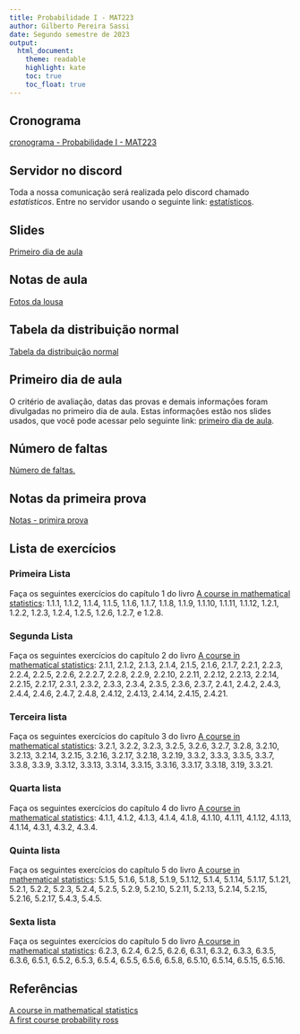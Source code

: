 ```yaml
---
title: Probabilidade I - MAT223
author: Gilberto Pereira Sassi
date: Segundo semestre de 2023
output:
  html_document:
    theme: readable
    highlight: kate
    toc: true
    toc_float: true
---
```


## Cronograma

[cronograma - Probabilidade I - MAT223](cronograma-mat223.xlsx)

## Servidor no discord

Toda a nossa comunicação será realizada pelo discord chamado _estatísticos_. Entre no servidor usando o seguinte link: [estatísticos](https://discord.gg/48u3s5JcrA).

## Slides

[Primeiro dia de aula](primeiro-dia-mat223.pdf){target="_blank"}

## Notas de aula

[Fotos da lousa](https://docs.google.com/spreadsheets/d/146dsZ61IvzoK0DA49oCjxaLJdk_LYLEH1qNrrBOo_-w/edit?usp=sharing){target="_blank"}

## Tabela da distribuição normal

[Tabela da distribuição normal](tabela-z.pdf)

## Primeiro dia de aula

O critério de avaliação, datas das provas e demais informações foram divulgadas no primeiro dia de aula. Estas informações estão nos slides usados, que você pode acessar pelo seguinte link: [primeiro dia de aula](primeiro-dia-mat223.pdf){target="_blank"}.

## Número de faltas

[Número de faltas.](https://docs.google.com/spreadsheets/d/1saiAAt05lS10IeY7qZJYfdIF5kEf07H7R3PSySOQmgA/edit?usp=sharing){target="_blank"}

## Notas da primeira prova

[Notas - primira prova](https://docs.google.com/spreadsheets/d/1Si1k_8on4CGPC0IVgo6F-v5LtnX7Li8i374uyxeF7zU/edit?usp=sharing){target="_blank"}

## Lista de exercícios

### Primeira Lista

Faça os seguintes exercícios do capítulo 1 do livro [A course in mathematical statistics](a-course-in-mathematical-statistics.pdf){target="_blank"}: 1.1.1, 1.1.2, 1.1.4, 1.1.5, 1.1.6, 1.1.7, 1.1.8, 1.1.9, 1.1.10, 1.1.11, 1.1.12, 1.2.1, 1.2.2, 1.2.3, 1.2.4, 1.2.5, 1.2.6, 1.2.7, e 1.2.8.

### Segunda Lista

Faça os seguintes exercícios do capítulo 2 do livro [A course in mathematical statistics](a-course-in-mathematical-statistics.pdf){target="_blank"}: 2.1.1, 2.1.2, 2.1.3, 2.1.4, 2.1.5, 2.1.6, 2.1.7, 2.2.1, 2.2.3, 2.2.4, 2.2.5, 2.2.6, 2.2.2.7, 2.2.8, 2.2.9, 2.2.10, 2.2.11, 2.2.12, 2.2.13, 2.2.14, 2.2.15, 2.2.17, 2.3.1, 2.3.2, 2.3.3, 2.3.4, 2.3.5, 2.3.6, 2.3.7, 2.4.1, 2.4.2, 2.4.3, 2.4.4, 2.4.6, 2.4.7, 2.4.8, 2.4.12, 2.4.13, 2.4.14, 2.4.15, 2.4.21.  

### Terceira lista

Faça os seguintes exercícios do capítulo 3 do livro [A course in mathematical statistics](a-course-in-mathematical-statistics.pdf){target="_blank"}: 3.2.1, 3.2.2, 3.2.3, 3.2.5, 3.2.6, 3.2.7, 3.2.8, 3.2.10, 3.2.13, 3.2.14, 3.2.15, 3.2.16, 3.2.17, 3.2.18, 3.2.19, 3.3.2, 3.3.3, 3.3.5, 3.3.7, 3.3.8, 3.3.9, 3.3.12, 3.3.13, 3.3.14, 3.3.15, 3.3.16, 3.3.17, 3.3.18, 3.19, 3.3.21.  

### Quarta lista

Faça os seguintes exercícios do capítulo 4 do livro [A course in mathematical statistics](a-course-in-mathematical-statistics.pdf){target="_blank"}: 4.1.1, 4.1.2, 4.1.3, 4.1.4, 4.1.8, 4.1.10, 4.1.11, 4.1.12, 4.1.13, 4.1.14, 4.3.1, 4.3.2, 4.3.4.

### Quinta lista

Faça os seguintes exercícios do capítulo 5 do livro [A course in mathematical statistics](a-course-in-mathematical-statistics.pdf){target="_blank"}: 5.1.5, 5.1.6, 5.1.8, 5.1.9, 5.1.12, 5.1.4, 5.1.14, 5.1.17, 5.1.21, 5.2.1, 5.2.2, 5.2.3, 5.2.4, 5.2.5, 5.2.9, 5.2.10, 5.2.11, 5.2.13, 5.2.14, 5.2.15, 5.2.16, 5.2.17, 5.4.3, 5.4.5.

### Sexta lista

Faça os seguintes exercícios do capítulo 5 do livro [A course in mathematical statistics](a-course-in-mathematical-statistics.pdf){target="_blank"}: 6.2.3, 6.2.4, 6.2.5, 6.2.6, 6.3.1, 6.3.2, 6.3.3, 6.3.5, 6.3.6, 6.5.1, 6.5.2, 6.5.3, 6.5.4, 6.5.5, 6.5.6, 6.5.8, 6.5.10, 6.5.14, 6.5.15, 6.5.16.



## Referências

[A course in mathematical statistics](a-course-in-mathematical-statistics.pdf){target="_blank"}<br>
[A first course probability ross](a-first-course-probability-ross.pdf){target="_blank"}